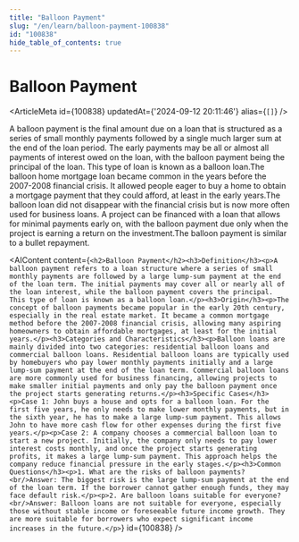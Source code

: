 ```yaml
---
title: "Balloon Payment"
slug: "/en/learn/balloon-payment-100838"
id: "100838"
hide_table_of_contents: true
---
```



# Balloon Payment

<ArticleMeta id={100838} updatedAt={'2024-09-12 20:11:46'} alias={`[]`} />
<div className='border-solid border-b border-t-0 my-4 border-[var(--ifm-color-gray-300)]' />

A balloon payment is the final amount due on a loan that is structured as a series of small monthly payments followed by a single much larger sum at the end of the loan period. The early payments may be all or almost all payments of interest owed on the loan, with the balloon payment being the principal of the loan. This type of loan is known as a balloon loan.The balloon home mortgage loan became common in the years before the 2007-2008 financial crisis. It allowed people eager to buy a home to obtain a mortgage payment that they could afford, at least in the early years.The balloon loan did not disappear with the financial crisis but is now more often used for business loans. A project can be financed with a loan that allows for minimal payments early on, with the balloon payment due only when the project is earning a return on the investment.The balloon payment is similar to a bullet repayment.

<AIContent content={`<h2>Balloon Payment</h2><h3>Definition</h3><p>A balloon payment refers to a loan structure where a series of small monthly payments are followed by a large lump-sum payment at the end of the loan term. The initial payments may cover all or nearly all of the loan interest, while the balloon payment covers the principal. This type of loan is known as a balloon loan.</p><h3>Origin</h3><p>The concept of balloon payments became popular in the early 20th century, especially in the real estate market. It became a common mortgage method before the 2007-2008 financial crisis, allowing many aspiring homeowners to obtain affordable mortgages, at least for the initial years.</p><h3>Categories and Characteristics</h3><p>Balloon loans are mainly divided into two categories: residential balloon loans and commercial balloon loans. Residential balloon loans are typically used by homebuyers who pay lower monthly payments initially and a large lump-sum payment at the end of the loan term. Commercial balloon loans are more commonly used for business financing, allowing projects to make smaller initial payments and only pay the balloon payment once the project starts generating returns.</p><h3>Specific Cases</h3><p>Case 1: John buys a house and opts for a balloon loan. For the first five years, he only needs to make lower monthly payments, but in the sixth year, he has to make a large lump-sum payment. This allows John to have more cash flow for other expenses during the first five years.</p><p>Case 2: A company chooses a commercial balloon loan to start a new project. Initially, the company only needs to pay lower interest costs monthly, and once the project starts generating profits, it makes a large lump-sum payment. This approach helps the company reduce financial pressure in the early stages.</p><h3>Common Questions</h3><p>1. What are the risks of balloon payments?<br/>Answer: The biggest risk is the large lump-sum payment at the end of the loan term. If the borrower cannot gather enough funds, they may face default risk.</p><p>2. Are balloon loans suitable for everyone?<br/>Answer: Balloon loans are not suitable for everyone, especially those without stable income or foreseeable future income growth. They are more suitable for borrowers who expect significant income increases in the future.</p>`} id={100838} />
